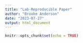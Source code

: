 ```yaml
---
title: "Lab-Reproducible Paper"
author: "Brooke Anderson"
date: "2023-07-27"
output: html_document
---
```


```r
knitr::opts_chunk$set(echo = TRUE)
```

